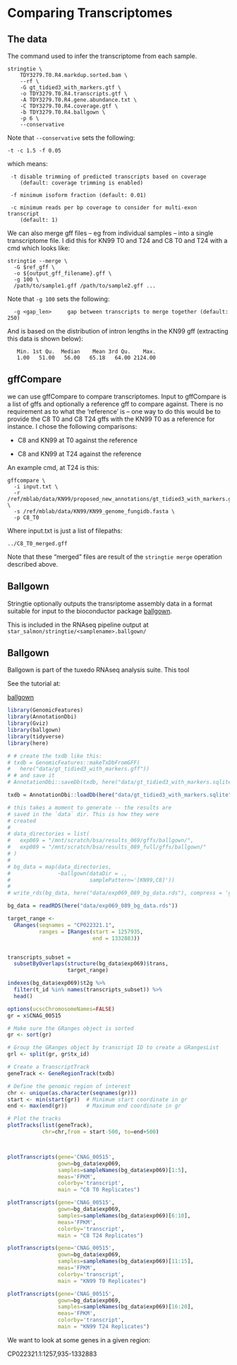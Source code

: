 # Comparing Transcriptomes

## The data

The command used to infer the transcriptome from each sample.

```raw
stringtie \
    TDY3279.T0.R4.markdup.sorted.bam \
    --rf \
    -G gt_tidied3_with_markers.gtf \
    -o TDY3279.T0.R4.transcripts.gtf \
    -A TDY3279.T0.R4.gene.abundance.txt \
    -C TDY3279.T0.R4.coverage.gtf \
    -b TDY3279.T0.R4.ballgown \
    -p 6 \
    --conservative
```

Note that `--conservative` sets the following:

`-t -c 1.5 -f 0.05`

which means:

```raw
 -t disable trimming of predicted transcripts based on coverage
    (default: coverage trimming is enabled)

 -f minimum isoform fraction (default: 0.01)

 -c minimum reads per bp coverage to consider for multi-exon transcript
    (default: 1)
```

We can also merge gff files -- eg from individual samples -- into a single transcriptome file. I did this for KN99 T0 and T24 and C8 T0 and T24 with a cmd which looks like:

```raw
stringtie --merge \
  -G $ref_gff \
  -o ${output_gff_filename}.gff \
  -g 100 \
  /path/to/sample1.gff /path/to/sample2.gff ...
```

Note that `-g 100` sets the following:

```raw
  -g <gap_len>     gap between transcripts to merge together (default: 250)
```

And is based on the distribution of intron lengths in the KN99 gff (extracting this data is shown below):

```raw
   Min. 1st Qu.  Median    Mean 3rd Qu.    Max. 
   1.00   51.00   56.00   65.18   64.00 2124.00 
```

## gffCompare

we can use gffCompare to compare transcriptomes. Input to 
gffCompare is a list of gffs and optionally a reference 
gff to compare against. There is no requirement as to 
what the 'reference' is -- one way to do this would be 
to provide the C8 T0 and C8 T24 gffs with the KN99 T0 
as a reference for instance. I chose the following 
comparisons:

- C8 and KN99 at T0 against the reference

- C8 and KN99 at T24 against the reference

An example cmd, at T24 is this:

```raw
gffcompare \
  -i input.txt \
  -r /ref/mblab/data/KN99/proposed_new_annotations/gt_tidied3_with_markers.gff \
  -s /ref/mblab/data/KN99/KN99_genome_fungidb.fasta \
  -p C8_T0
```

Where input.txt is just a list of filepaths:

```raw
../C8_T0_merged.gff
```

Note that these "merged" files are result of the `stringtie merge` operation 
described above.

## Ballgown

Stringtie optionally outputs the transriptome assembly data in a format
suitable for input to the bioconductor package
[ballgown](https://bioconductor.org/packages/release/bioc/html/ballgown.html).

This is included in the RNAseq pipeline output at 
`star_salmon/stringtie/<samplename>.ballgown/`

## Ballgown

Ballgown is part of the tuxedo RNAseq analysis suite. This tool

See the tutorial at:

[ballgown](https://bioconductor.org/packages/release/bioc/vignettes/ballgown/inst/doc/ballgown.html)

```r
library(GenomicFeatures)
library(AnnotationDbi)
library(Gviz)
library(ballgown)
library(tidyverse)
library(here)

# # create the txdb like this:
# txdb = GenomicFeatures::makeTxDbFromGFF(
#   here("data/gt_tidied3_with_markers.gff"))
# # and save it
# AnnotationDbi::saveDb(txdb, here("data/gt_tidied3_with_markers.sqlite"))

txdb = AnnotationDbi::loadDb(here("data/gt_tidied3_with_markers.sqlite"))
```

```r
# this takes a moment to generate -- the results are 
# saved in the `data` dir. This is how they were 
# created
# 
# data_directories = list(
#   exp069 = "/mnt/scratch/bsa/results_069/gffs/ballgown/",
#   exp089 = "/mnt/scratch/bsa/results_089_full/gffs/ballgown/"
# )
# 
# bg_data = map(data_directories, 
#               ~ballgown(dataDir = ., 
#                         samplePattern='[KN99,C8]'))
# 
# write_rds(bg_data, here("data/exp069_089_bg_data.rds"), compress = 'gz')

bg_data = readRDS(here("data/exp069_089_bg_data.rds"))
```

```r
target_range <- 
  GRanges(seqnames = "CP022321.1", 
          ranges = IRanges(start = 1257935, 
                           end = 1332883))


transcripts_subset = 
  subsetByOverlaps(structure(bg_data$exp069)$trans,
                   target_range)

indexes(bg_data$exp069)$t2g %>% 
  filter(t_id %in% names(transcripts_subset)) %>%
  head()
```

```r
options(ucscChromosomeNames=FALSE)
gr = x$CNAG_00515

# Make sure the GRanges object is sorted
gr <- sort(gr)

# Group the GRanges object by transcript ID to create a GRangesList
grl <- split(gr, gr$tx_id)

# Create a TranscriptTrack
geneTrack <- GeneRegionTrack(txdb)

# Define the genomic region of interest
chr <- unique(as.character(seqnames(gr)))
start <- min(start(gr))  # Minimum start coordinate in gr
end <- max(end(gr))      # Maximum end coordinate in gr

# Plot the tracks
plotTracks(list(geneTrack),
           chr=chr,from = start-500, to=end+500)




```


```r
plotTranscripts(gene='CNAG_00515', 
                gown=bg_data$exp069, 
                samples=sampleNames(bg_data$exp069)[1:5], 
                meas='FPKM', 
                colorby='transcript',
                main = "C8 T0 Replicates")
```

```r
plotTranscripts(gene='CNAG_00515', 
                gown=bg_data$exp069, 
                samples=sampleNames(bg_data$exp069)[6:10], 
                meas='FPKM', 
                colorby='transcript',
                main = "C8 T24 Replicates")
```
```r
plotTranscripts(gene='CNAG_00515', 
                gown=bg_data$exp069, 
                samples=sampleNames(bg_data$exp069)[11:15], 
                meas='FPKM', 
                colorby='transcript',
                main = "KN99 T0 Replicates")
```
```r
plotTranscripts(gene='CNAG_00515', 
                gown=bg_data$exp069, 
                samples=sampleNames(bg_data$exp069)[16:20], 
                meas='FPKM', 
                colorby='transcript',
                main = "KN99 T24 Replicates")
```


We want to look at some genes in a given region:

CP022321.1:1257,935-1332883


